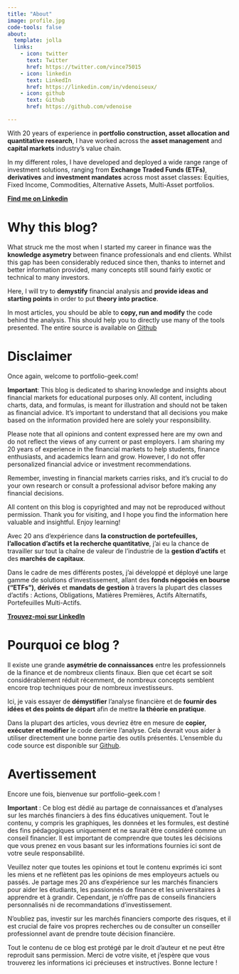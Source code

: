 ```yaml
---
title: "About"
image: profile.jpg
code-tools: false
about:
  template: jolla
  links:
    - icon: twitter
      text: Twitter
      href: https://twitter.com/vince75015
    - icon: linkedin
      text: LinkedIn
      href: https://linkedin.com/in/vdenoiseux/
    - icon: github
      text: Github
      href: https://github.com/vdenoise

---
```


::: {.content-visible when-profile="website_en"}

With 20 years of experience in **portfolio construction, asset allocation and quantitative research**, I have worked across  the **asset management** and **capital markets** industry's value chain.  

In my different roles, I have developed and deployed a wide range range of investment solutions, ranging from **Exchange Traded Funds (ETFs)**, **derivatives** and **investment mandates** across most asset classes: Equities, Fixed Income, Commodities, Alternative Assets, Multi-Asset portfolios.


**[Find me on Linkedin](https://www.linkedin.com/in/vdenoiseux/)**

# Why this blog? 
What struck me the most when I started my career in finance was the **knowledge asymetry** between finance professionals and end clients. Whilst this gap has been considerably reduced  since then, thanks to internet and better information provided, many concepts  still sound fairly exotic or technical to many investors. 

Here, I will try to **demystify** financial analysis and **provide ideas and starting points** in order to put **theory into practice**.

In most articles, you should be able to **copy, run and modify** the code behind the analysis. This should help you to directly use many of the tools presented. The entire source is available on [Github](https://github.com/vdenoise/portfolio-geek)


# Disclaimer
Once again, welcome to portfolio-geek.com! 

**Important**: This blog is dedicated to sharing knowledge and insights about financial markets for educational purposes only. All content, including charts, data, and formulas, is meant for illustration and should not be taken as financial advice. It's important to understand that all decisions you make based on the information provided here are solely your responsibility. 

Please note that all opinions and content expressed here are my own and do not reflect the views of any current or past employers. I am sharing my 20 years of experience in the financial markets to help students, finance enthusiasts, and academics learn and grow. However, I do not offer personalized financial advice or investment recommendations.

Remember, investing in financial markets carries risks, and it's crucial to do your own research or consult a professional advisor before making any financial decisions. 

All content on this blog is copyrighted and may not be reproduced without permission. Thank you for visiting, and I hope you find the information here valuable and insightful. Enjoy learning!


:::

::: {.content-visible when-profile="website_fr"}

Avec 20 ans d'expérience dans **la construction de portefeuilles, l'allocation d'actifs et la recherche quantitative**, j'ai eu la chance de travailler sur tout la chaîne de valeur de l'industrie de la **gestion d'actifs** et des **marchés de capitaux**.

Dans le cadre de mes différents postes, j'ai développé et déployé une large gamme de solutions d'investissement, allant des **fonds négociés en bourse ("ETFs")**, **dérivés** et **mandats de gestion** à travers la plupart des classes d'actifs : Actions, Obligations, Matières Premières, Actifs Alternatifs, Portefeuilles Multi-Actifs.

**[Trouvez-moi sur LinkedIn](https://www.linkedin.com/in/vdenoiseux/)**

# Pourquoi ce blog ?
Il existe une grande **asymétrie de connaissances** entre les professionnels de la finance et de nombreux clients finaux. Bien que cet écart se soit considérablement réduit récemment, de nombreux concepts semblent encore trop techniques pour de nombreux investisseurs.

Ici, je vais essayer de **démystifier** l'analyse financière et de **fournir des idées et des points de départ** afin de mettre **la théorie en pratique**.

Dans la plupart des articles, vous devriez être en mesure de **copier, exécuter et modifier** le code derrière l'analyse. Cela devrait vous aider à utiliser directement une bonne partie des outils présentés. L'ensemble du code source est disponible sur [Github](https://github.com/vdenoise/portfolio-geek).

# Avertissement
Encore une fois, bienvenue sur portfolio-geek.com !

**Important** : Ce blog est dédié au partage de connaissances et d'analyses sur les marchés financiers à des fins éducatives uniquement. Tout le contenu, y compris les graphiques, les données et les formules, est destiné des fins pédagogiques uniquement et ne saurait être considéré comme un conseil financier. Il est important de comprendre que toutes les décisions que vous prenez en vous basant sur les informations fournies ici sont de votre seule responsabilité.

Veuillez noter que toutes les opinions et tout le contenu exprimés ici sont les miens et ne reflètent pas les opinions de mes employeurs actuels ou passés. Je partage mes 20 ans d'expérience sur les marchés financiers pour aider les étudiants, les passionnés de finance et les universitaires à apprendre et à grandir. Cependant, je n'offre pas de conseils financiers personnalisés ni de recommandations d'investissement.

N'oubliez pas, investir sur les marchés financiers comporte des risques, et il est crucial de faire vos propres recherches ou de consulter un conseiller professionnel avant de prendre toute décision financière.

Tout le contenu de ce blog est protégé par le droit d'auteur et ne peut être reproduit sans permission. Merci de votre visite, et j'espère que vous trouverez les informations ici précieuses et instructives. Bonne lecture !
:::